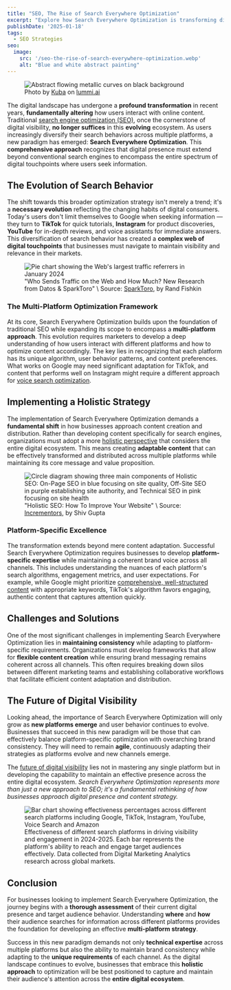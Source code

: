 ```yaml
---
title: "SEO, The Rise of Search Everywhere Optimization"
excerpt: "Explore how Search Everywhere Optimization is transforming digital visibility beyond traditional SEO, encompassing multi-platform strategies for comprehensive online presence."
publishDate: '2025-01-18'
tags:
  - SEO Strategies
seo:
  image:
    src: '/seo-the-rise-of-search-everywhere-optimization.webp'
    alt: "Blue and white abstract painting"
---
```


<figure>
  <Image 
    id="cover-img" 
    src={coverImage} 
    loading="eager" 
    priority={true}
    alt="Abstract flowing metallic curves on black background" 
  />
  <figcaption>
    Photo by <a href="https://www.lummi.ai/creator/kubadesign">Kuba</a> on <a href="https://www.lummi.ai/">lummi.ai</a>
  </figcaption>
</figure>

The digital landscape has undergone a **profound transformation** in recent years, **fundamentally altering** how users interact with online content. Traditional [search engine optimization (SEO)](https://www.serp-secrets.com/blog/mastering-bert-in-seo-for-better-semantic-insight/), once the cornerstone of digital visibility, **no longer suffices** in this **evolving** ecosystem. As users increasingly diversify their search behaviors across multiple platforms, a new paradigm has emerged: **Search Everywhere Optimization**. This **comprehensive approach** recognizes that digital presence must extend beyond conventional search engines to encompass the entire spectrum of digital touchpoints where users seek information.

## The Evolution of Search Behavior

The shift towards this broader optimization strategy isn't merely a trend; it's a **necessary evolution** reflecting the changing habits of digital consumers. Today's users don't limit themselves to Google when seeking information — they turn to **TikTok** for quick tutorials, **Instagram** for product discoveries, **YouTube** for in-depth reviews, and voice assistants for immediate answers. This diversification of search behavior has created a **complex web of digital touchpoints** that businesses must navigate to maintain visibility and relevance in their markets.

<figure>
  <Image 
    id="article-img" 
    src={trafficReferrersImage} 
    alt="Pie chart showing the Web's largest traffic referrers in January 2024" 
  />
  <figcaption>
    "Who Sends Traffic on the Web and How Much? New Research from Datos & SparkToro" \ Source: <a href="https://sparktoro.com/blog/who-sends-traffic-on-the-web-and-how-much-new-research-from-datos-sparktoro/" target="_blank">SparkToro</a>, by Rand Fishkin
  </figcaption>
</figure>

### The Multi-Platform Optimization Framework

At its core, Search Everywhere Optimization builds upon the foundation of traditional SEO while expanding its scope to encompass a **multi-platform approach**. This evolution requires marketers to develop a deep understanding of how users interact with different platforms and how to optimize content accordingly. The key lies in recognizing that each platform has its unique algorithm, user behavior patterns, and content preferences. What works on Google may need significant adaptation for TikTok, and content that performs well on Instagram might require a different approach for [voice search optimization](https://www.serp-secrets.com/blog/seo-in-2024-trends-tips-strategies-guide/).

## Implementing a Holistic Strategy

The implementation of Search Everywhere Optimization demands a **fundamental shift** in how businesses approach content creation and distribution. Rather than developing content specifically for search engines, organizations must adopt a more [holistic perspective](https://www.serp-secrets.com/blog/adapting-to-googles-helpful-content-era/) that considers the entire digital ecosystem. This means creating **adaptable content** that can be effectively transformed and distributed across multiple platforms while maintaining its core message and value proposition.

<figure>
  <Image 
    id="article-img" 
    src={holisticSeoImage} 
    alt="Circle diagram showing three main components of Holistic SEO: On-Page SEO in blue focusing on site quality, Off-Site SEO in purple establishing site authority, and Technical SEO in pink focusing on site health" 
  />
  <figcaption>
    "Holistic SEO: How To Improve Your Website" \ Source: <a href="https://www.incrementors.com/blog/holistic-seo-to-improve-your-website/" target="_blank">Incrementors</a>, by Shiv Gupta
  </figcaption>
</figure>

### Platform-Specific Excellence

The transformation extends beyond mere content adaptation. Successful Search Everywhere Optimization requires businesses to develop **platform-specific expertise** while maintaining a coherent brand voice across all channels. This includes understanding the nuances of each platform's search algorithms, engagement metrics, and user expectations. For example, while Google might prioritize [comprehensive, well-structured content](https://www.serp-secrets.com/blog/advanced-strategies-for-schema-markup-optimization/) with appropriate keywords, TikTok's algorithm favors engaging, authentic content that captures attention quickly.

## Challenges and Solutions

One of the most significant challenges in implementing Search Everywhere Optimization lies in **maintaining consistency** while adapting to platform-specific requirements. Organizations must develop frameworks that allow for **flexible content creation** while ensuring brand messaging remains coherent across all channels. This often requires breaking down silos between different marketing teams and establishing collaborative workflows that facilitate efficient content adaptation and distribution.

## The Future of Digital Visibility

Looking ahead, the importance of Search Everywhere Optimization will only grow as **new platforms emerge** and user behavior continues to evolve. Businesses that succeed in this new paradigm will be those that can effectively balance platform-specific optimization with overarching brand consistency. They will need to remain **agile**, continuously adapting their strategies as platforms evolve and new channels emerge.

The [future of digital visibility](https://www.serp-secrets.com/blog/seo-2025-upcoming-changes-and-how-to-adapt/) lies not in mastering any single platform but in developing the capability to maintain an effective presence across the entire digital ecosystem. *Search Everywhere Optimization represents more than just a new approach to SEO; it's a fundamental rethinking of how businesses approach digital presence and content strategy.*

<figure>
  <Image 
    id="article-img" 
    src={searchPlatformsImage} 
    alt="Bar chart showing effectiveness percentages across different search platforms including Google, TikTok, Instagram, YouTube, Voice Search and Amazon" 
  />
  <figcaption>
    Effectiveness of different search platforms in driving visibility and engagement in 2024-2025. Each bar represents the platform's ability to reach and engage target audiences effectively. Data collected from Digital Marketing Analytics research across global markets.
  </figcaption>
</figure>

## Conclusion

For businesses looking to implement Search Everywhere Optimization, the journey begins with a **thorough assessment** of their current digital presence and target audience behavior. Understanding **where** and **how** their audience searches for information across different platforms provides the foundation for developing an effective **multi-platform strategy**.

Success in this new paradigm demands not only **technical expertise** across multiple platforms but also the ability to maintain brand consistency while adapting to the **unique requirements** of each channel. As the digital landscape continues to evolve, businesses that embrace this **holistic approach** to optimization will be best positioned to capture and maintain their audience's attention across the **entire digital ecosystem**.